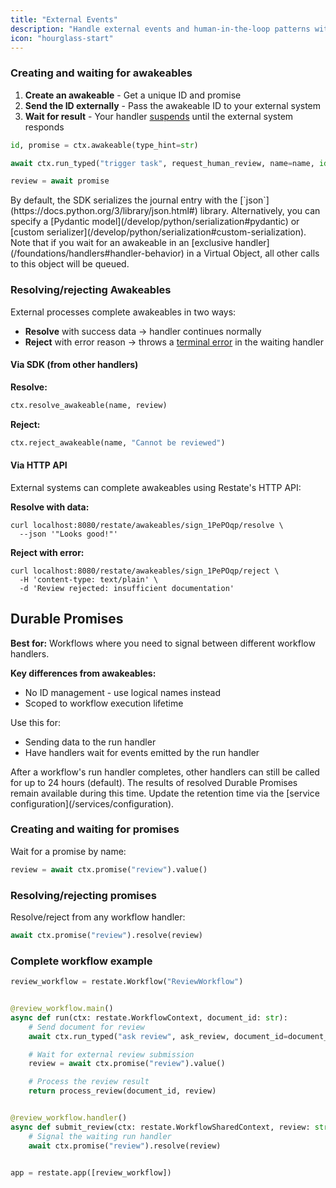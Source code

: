 ```yaml
---
title: "External Events"
description: "Handle external events and human-in-the-loop patterns with durable waiting primitives."
icon: "hourglass-start"
---
```



<AwakeablesIntro/>

### Creating and waiting for awakeables
1. **Create an awakeable** - Get a unique ID and promise
2. **Send the ID externally** - Pass the awakeable ID to your external system
3. **Wait for result** - Your handler [suspends](/foundations/key-concepts#suspensions-on-faas) until the external system responds

```py {"CODE_LOAD::python/src/develop/awakeables.py#here"} 
id, promise = ctx.awakeable(type_hint=str)

await ctx.run_typed("trigger task", request_human_review, name=name, id=id)

review = await promise
```

<Accordion title="Serialization">
    By default, the SDK serializes the journal entry with the [`json`](https://docs.python.org/3/library/json.html#) library.
    Alternatively, you can specify a [Pydantic model](/develop/python/serialization#pydantic) or [custom serializer](/develop/python/serialization#custom-serialization).
</Accordion>

<Info>
    Note that if you wait for an awakeable in an [exclusive handler](/foundations/handlers#handler-behavior) in a Virtual Object, all other calls to this object will be queued.
</Info>

### Resolving/rejecting Awakeables

External processes complete awakeables in two ways:

- **Resolve** with success data → handler continues normally
- **Reject** with error reason → throws a [terminal error](/develop/python/error-handling) in the waiting handler

#### Via SDK (from other handlers)

**Resolve:**
```python {"CODE_LOAD::python/src/develop/awakeables.py#resolve"} 
ctx.resolve_awakeable(name, review)
```

**Reject:**
```python {"CODE_LOAD::python/src/develop/awakeables.py#reject"} 
ctx.reject_awakeable(name, "Cannot be reviewed")
```

#### Via HTTP API

External systems can complete awakeables using Restate's HTTP API:

**Resolve with data:**
```shell
curl localhost:8080/restate/awakeables/sign_1PePOqp/resolve \
  --json '"Looks good!"'
```

**Reject with error:**
```shell
curl localhost:8080/restate/awakeables/sign_1PePOqp/reject \
  -H 'content-type: text/plain' \
  -d 'Review rejected: insufficient documentation'
```

## Durable Promises

**Best for:** Workflows where you need to signal between different workflow handlers.

**Key differences from awakeables:**
- No ID management - use logical names instead
- Scoped to workflow execution lifetime

Use this for:
- Sending data to the run handler
- Have handlers wait for events emitted by the run handler

<Info>
After a workflow's run handler completes, other handlers can still be called for up to 24 hours (default).
The results of resolved Durable Promises remain available during this time.
Update the retention time via the [service configuration](/services/configuration).
</Info>

### Creating and waiting for promises

Wait for a promise by name:

```py {"CODE_LOAD::python/src/develop/durable_promise.py#promise"} 
review = await ctx.promise("review").value()
```

### Resolving/rejecting promises

Resolve/reject from any workflow handler:
```py {"CODE_LOAD::python/src/develop/durable_promise.py#resolve_promise"} 
await ctx.promise("review").resolve(review)
```

### Complete workflow example

```py expandable {"CODE_LOAD::python/src/develop/durable_promise.py#review"} 
review_workflow = restate.Workflow("ReviewWorkflow")


@review_workflow.main()
async def run(ctx: restate.WorkflowContext, document_id: str):
    # Send document for review
    await ctx.run_typed("ask review", ask_review, document_id=document_id)

    # Wait for external review submission
    review = await ctx.promise("review").value()

    # Process the review result
    return process_review(document_id, review)


@review_workflow.handler()
async def submit_review(ctx: restate.WorkflowSharedContext, review: str):
    # Signal the waiting run handler
    await ctx.promise("review").resolve(review)


app = restate.app([review_workflow])
```

<AwakeablesOutro/>